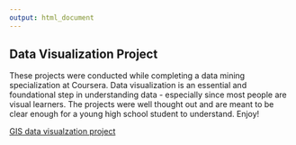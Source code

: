 ```yaml
---
output: html_document
---
```


## Data Visualization Project
These projects were conducted while completing a data mining specialization at Coursera. Data visualization is an essential and foundational step in understanding data - especially since most people are visual learners. The projects were well thought out and are meant to be clear enough for a young high school student to understand. Enjoy! 

[GIS data visualzation project](GIS-dataviz copy.html)

 